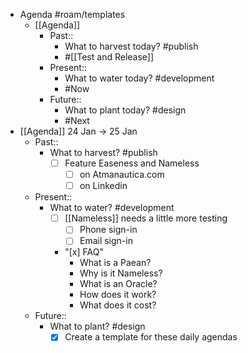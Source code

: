 - Agenda #roam/templates
  - [[Agenda]]
    - Past::
      - What to harvest today? #publish
      - #[[Test and Release]]
    - Present::
      - What to water today? #development
      - #Now
    - Future::
      - What to plant today? #design
      - #Next
- [[Agenda]] 24 Jan -> 25 Jan
  - Past::
    - What to harvest? #publish
      - [ ] Feature Easeness and Nameless
        - [ ] on Atmanautica.com
        - [ ] on Linkedin
  - Present::
    - What to water? #development
      - [ ] [[Nameless]] needs a little more testing
        - [ ] Phone sign-in
        - [ ] Email sign-in
      - "[x] FAQ"
        - What is a Paean?
        - Why is it Nameless?
        - What is an Oracle?
        - How does it work?
        - What does it cost?
  - Future::
    - What to plant? #design
      - [x] Create a template for these daily agendas
